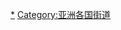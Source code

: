 {{Catnav|頁面分類|各種主題的頁面分類|按國家分類|各國交通|韓國交通}}
{{Catnav|頁面分類|人类社会|城市|街道}}
{{Catnav|頁面分類|人类社会|交通|道路運輸|街道}}
{{Catnav|頁面分類|人类社会|交通|各國交通|韓國交通}}
{{Commons category|Streets in South Korea}}

[[Category:韩国道路|*]]
[[Category:亚洲各国街道‎|Category:亚洲各国街道‎]]